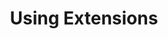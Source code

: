 ---
sidebar_position: 4
sidebar_label: "Using Extensions"
id: 'using-extensions'
title: "Using Extensions"
description: Use extensions for more advanced functionality in your database.
slug: /getting-started/using-extensions
---